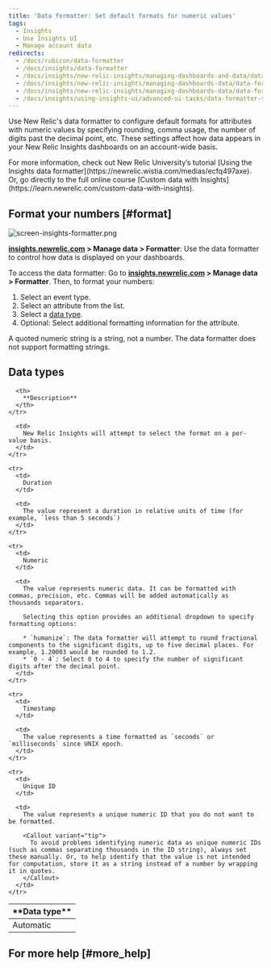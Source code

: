 ```yaml
---
title: 'Data formatter: Set default formats for numeric values'
tags:
  - Insights
  - Use Insights UI
  - Manage account data
redirects:
  - /docs/rubicon/data-formatter
  - /docs/insights/data-formatter
  - /docs/insights/new-relic-insights/managing-dashboards-and-data/data-formatter
  - /docs/insights/new-relic-insights/managing-dashboards-data/data-formatter
  - /docs/insights/new-relic-insights/managing-dashboards-data/data-formatter-setting-default-formats-numeric-values
  - /docs/insights/using-insights-ui/advanced-ui-tasks/data-formatter-set-default-formats-numeric-values
---
```


Use New Relic's data formatter to configure default formats for attributes with numeric values by specifying rounding, comma usage, the number of digits past the decimal point, etc. These settings affect how data appears in your New Relic Insights dashboards on an account-wide basis.

<Callout variant="tip">
  For more information, check out New Relic University’s tutorial [Using the Insights data formatter](https://newrelic.wistia.com/medias/ecfq497axe). Or, go directly to the full online course [Custom data with Insights](https://learn.newrelic.com/custom-data-with-insights).
</Callout>

## Format your numbers [#format]

![screen-insights-formatter.png](./images/screen-insights-formatter.png "screen-insights-formatter.png")

**[insights.newrelic.com](https://insights.newrelic.com) > Manage data > Formatter**: Use the data formatter to control how data is displayed on your dashboards.

To access the data formatter: Go to **[insights.newrelic.com](https://insights.newrelic.com) > Manage data > Formatter**. Then, to format your numbers:

1. Select an event type.
2. Select an attribute from the list.
3. Select a [data type](#data-types).
4. Optional: Select additional formatting information for the attribute.

<Callout variant="caution">
  A quoted numeric string is a string, not a number. The data formatter does not support formatting strings.
</Callout>

## Data types

<table>
  <thead>
    <tr>
      <th width={150}>
        **Data type**
      </th>

      <th>
        **Description**
      </th>
    </tr>
  </thead>

  <tbody>
    <tr>
      <td>
        Automatic
      </td>

      <td>
        New Relic Insights will attempt to select the format on a per-value basis.
      </td>
    </tr>

    <tr>
      <td>
        Duration
      </td>

      <td>
        The value represent a duration in relative units of time (for example, `less than 5 seconds`)
      </td>
    </tr>

    <tr>
      <td>
        Numeric
      </td>

      <td>
        The value represents numeric data. It can be formatted with commas, precision, etc. Commas will be added automatically as thousands separators.

        Selecting this option provides an additional dropdown to specify formatting options:

        * `humanize`: The data formatter will attempt to round fractional components to the significant digits, up to five decimal places. For example, 1.20003 would be rounded to 1.2.
        * `0 - 4`: Select 0 to 4 to specify the number of significant digits after the decimal point.
      </td>
    </tr>

    <tr>
      <td>
        Timestamp
      </td>

      <td>
        The value represents a time formatted as `seconds` or `milliseconds` since UNIX epoch.
      </td>
    </tr>

    <tr>
      <td>
        Unique ID
      </td>

      <td>
        The value represents a unique numeric ID that you do not want to be formatted.

        <Callout variant="tip">
          To avoid problems identifying numeric data as unique numeric IDs (such as commas separating thousands in the ID string), always set these manually. Or, to help identify that the value is not intended for computation, store it as a string instead of a number by wrapping it in quotes.
        </Callout>
      </td>
    </tr>
  </tbody>
</table>

## For more help [#more_help]
